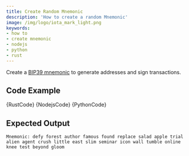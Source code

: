 ```yaml
---
title: Create Random Mnemonic
description: 'How to create a random Mnemonic'
image: /img/logo/iota_mark_light.png
keywords:
- how to
- create mnemonic
- nodejs
- python
- rust
---
```



Create a [BIP39 mnemonic](https://en.bitcoin.it/wiki/BIP_0039) to generate addresses and sign transactions.

## Code Example

<Tabs groupId="language">
    <TabItem value="rust" label="Rust">
        <CodeBlock className="language-rust">
            {RustCode}
        </CodeBlock>
    </TabItem>
    <TabItem value="nodejs" label="Nodejs">
        <CodeBlock className="language-typescript">
            {NodejsCode}
        </CodeBlock>
    </TabItem>
    <TabItem value="python" label="Python">
        <CodeBlock className="language-python">
            {PythonCode}
        </CodeBlock>
    </TabItem>
</Tabs>

## Expected Output

```plaintext
Mnemonic: defy forest author famous found replace salad apple trial alien agent crush little east slim seminar icon wall tumble online knee test beyond gloom
```

